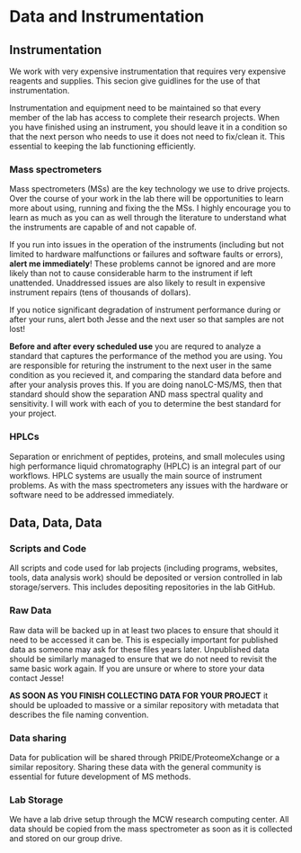 # Data and Instrumentation {#data}

## Instrumentation

We work with very expensive instrumentation that requires very expensive reagents and supplies. This secion give guidlines for the use of that instrumentation.

Instrumentation and equipment need to be maintained so that every member of the lab has access to complete their research projects. When you have finished using an instrument, you should leave it in a condition so that the next person who needs to use it does not need to fix/clean it. This essential to keeping the lab functioning efficiently.

### Mass spectrometers

Mass spectrometers (MSs) are the key technology we use to drive projects. Over the course of your work in the lab there will be opportunities to learn more about using, running and fixing the the MSs. I highly encourage you to learn as much as you can as well through the literature to understand what the instruments are capable of and not capable of.

If you run into issues in the operation of the instruments (including but not limited to hardware malfunctions or failures and software faults or errors), **alert me immediately**! These problems cannot be ignored and are more likely than not to cause considerable harm to the instrument if left unattended. Unaddressed issues are also likely to result in expensive instrument repairs (tens of thousands of dollars).

If you notice significant degradation of instrument performance during or after your runs, alert both Jesse and the next user so that samples are not lost!

**Before and after every scheduled use** you are requred to analyze a standard that captures the performance of the method you are using. You are responsible for returing the instrument to the next user in the same condition as you recieved it, and comparing the standard data before and after your analysis proves this. If you are doing nanoLC-MS/MS, then that standard should show the separation AND mass spectral quality and sensitivity. I will work with each of you to determine the best standard for your project. 


### HPLCs

Separation or enrichment of peptides, proteins, and small molecules using high performance liquid chromatography (HPLC) is an integral part of our workflows. HPLC systems are usually the main source of instrument problems. As with the mass spectrometers any issues with the hardware or software need to be addressed immediately.

## Data, Data, Data

### Scripts and Code

All scripts and code used for lab projects (including programs, websites, tools, data analysis work) should be deposited or version controlled in lab storage/servers. This includes depositing repositories in the lab GitHub. 

### Raw Data

Raw data will be backed up in at least two places to ensure that should it need to be accessed it can be. This is especially important for published data as someone may ask for these files years later. Unpublished data should be similarly managed to ensure that we do not need to revisit the same basic work again. If you are unsure or where to store your data contact Jesse!

**AS SOON AS YOU FINISH COLLECTING DATA FOR YOUR PROJECT** it should be uploaded to massive or a similar repository with metadata that describes the file naming convention. 

### Data sharing

Data for publication will be shared through PRIDE/ProteomeXchange or a similar repository. Sharing these data with the general community is essential for future development of MS methods.

### Lab Storage

We have a lab drive setup through the MCW research computing center. All data should be copied from the mass spectrometer as soon as it is collected and stored on our group drive.  



